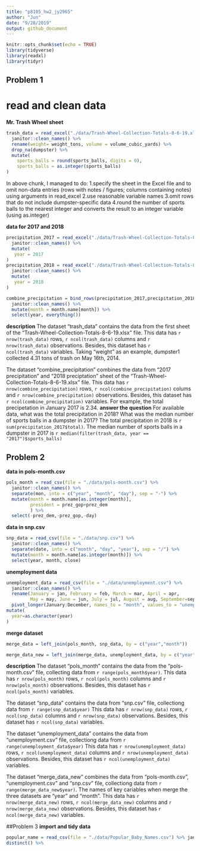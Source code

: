 ```yaml
---
title: "p8105_hw2_jy2965"
author: "Jun"
date: "9/28/2019"
output: github_document
---
```


```r
knitr::opts_chunk$set(echo = TRUE)
library(tidyverse)
library(readxl)
library(tidyr)
```

## Problem 1

# read and clean data
**Mr. Trash Wheel sheet**
```r
trash_data = read_excel("./data/Trash-Wheel-Collection-Totals-8-6-19.xlsx","Mr. Trash Wheel", range = "A2:N408" )  %>% 
  janitor::clean_names() %>% 
  rename(weight= weight_tons, volume = volume_cubic_yards) %>% 
  drop_na(dumpster) %>% 
  mutate(
    sports_balls = round(sports_balls, digits = 0),
    sports_balls = as.integer(sports_balls)
)
```
In above chunk, I managed to do:
1.specify the sheet in the Excel file and to omit non-data entries (rows with notes / figures; columns containing notes) using arguments in read_excel
2.use reasonable variable names
3.omit rows that do not include dumpster-specific data
4.round the number of sports balls to the nearest integer and converts the result to an integer variable (using as.integer)

**data for 2017 and 2018**
```r
precipitation_2017 = read_excel("./data/Trash-Wheel-Collection-Totals-8-6-19.xlsx","2017 Precipitation", range = "A2:B14" )  %>% 
  janitor::clean_names() %>% 
  mutate(
   year = 2017
)
precipitation_2018 = read_excel("./data/Trash-Wheel-Collection-Totals-8-6-19.xlsx","2018 Precipitation", range = "A2:B14" )  %>% 
  janitor::clean_names() %>% 
  mutate(
   year = 2018
)

combine_precipitation = bind_rows(precipitation_2017,precipitation_2018) %>% 
  janitor::clean_names() %>% 
  mutate(month = month.name[month]) %>% 
  select(year, everything())
```
**description**
The dataset "trash_data" contains the data from the first sheet of the "Trash-Wheel-Collection-Totals-8-6-19.xlsx" file. This data has `r nrow(trash_data)` rows, `r ncol(trash_data)` columns and `r nrow(trash_data)` observations. Besides, this dataset has `r ncol(trash_data)` variables. Taking "weight" as an example, dumpster1 collected 4.31 tons of trash on May 16th, 2014.

The dataset "combine_precipitation" combines the data from "2017 precipitation" and "2018 preciptation" sheet of the "Trash-Wheel-Collection-Totals-8-6-19.xlsx" file. This data has `r nrow(combine_precipitation)` rows, `r ncol(combine_precipitation)` colums and `r nrow(combine_precipitation)` observations. Besides, this dataset has `r ncol(combine_precipitation)` variables. For example, the total precipetation in January 2017 is 2.34.
**answer the question**
For available data, what was the total precipitation in 2018? What was the median number of sports balls in a dumpster in 2017?
The total precipitation in 2018 is `r sum(precipitation_2017$total)`.
The median number of sports balls in a dumpster in 2017 is `r median(filter(trash_data, year == "2017")$sports_balls)`

## Problem 2
**data in pols-month.csv**
```r
pols_month = read_csv(file = "./data/pols-month.csv") %>% 
  janitor::clean_names() %>% 
  separate(mon, into = c("year", "month", "day"), sep = "-") %>% 
  mutate(month = month.name[as.integer(month)],
         president = prez_gop+prez_dem
         ) %>% 
  select(-prez_dem,-prez_gop,-day)
```
**data in snp.csv**
```r
snp_data = read_csv(file = "./data/snp.csv") %>% 
  janitor::clean_names() %>% 
  separate(date, into = c("month", "day", "year"), sep = "/") %>% 
  mutate(month = month.name[as.integer(month)]) %>% 
  select(year, month, close)
```
**unemployment data**
```r
unemployment_data = read_csv(file = "./data/unemployment.csv") %>% 
  janitor::clean_names() %>% 
  rename(January = jan, February = feb, March = mar, April = apr, 
         May = may, June = jun, July = jul, August = aug, September=sep, October = oct, November = nov, December = dec) %>% 
  pivot_longer(January:December, names_to = "month", values_to = "unemployment") %>% 
mutate(
  year=as.character(year)
)
```
**merge dataset**
```r
merge_data = left_join(pols_month, snp_data, by = c("year","month"))

merge_data_new = left_join(merge_data, unemployment_data, by = c("year","month"))
```

**description**
The dataset "pols_month" contains the data from the "pols-month.csv" file, collecting data from `r range(pols_month$year)`. This data has `r nrow(pols_month)` rows, `r ncol(pols_month)` columns and `r nrow(pols_month)` observations. Besides, this dataset has `r ncol(pols_month)` variables. 

The dataset "snp_data" contains the data from "snp.csv" file, collectiong data from `r range(snp_data$year)` This data has `r nrow(snp_data)` rows, `r ncol(snp_data)` columns and `r nrow(snp_data)` observations. Besides, this dataset has `r ncol(snp_data)` variables.

The dataset "unemployment_data" contains the data from "unemployment.csv" file, collectiong data from `r range(unemployment_data$year)` This data has `r nrow(unemployment_data)` rows, `r ncol(unemployment_data)` columns and `r nrow(unemployment_data)` observations. Besides, this dataset has `r ncol(unemployment_data)` variables.

The dataset "merge_data_new" combines the data from "pols-month.csv", "unemployment.csv" and "snp.csv" file, collectiong data from `r range(merge_data_new$year)`. The names of key cariables when merge the three datasets are "year" and "month". This data has `r nrow(merge_data_new)` rows, `r ncol(merge_data_new)` columns and `r nrow(merge_data_new)` observations. Besides, this dataset has `r ncol(merge_data_new)` variables.

##Problem 3
**import and tidy data**
```r
popular_name = read_csv(file = "./data/Popular_Baby_Names.csv") %>% janitor::clean_names() %>% 
distinct() %>% 

```






